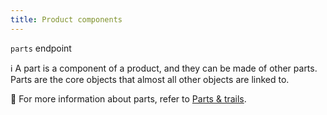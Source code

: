 ```yaml
---
title: Product components
---
```

`parts` endpoint

ℹ️ A part is a component of a product, and they can be made of other parts. Parts are the core objects that almost all other objects are linked to.

📌 For more information about parts, refer to [Parts & trails](https://docs.devrev.ai/product/parts).
